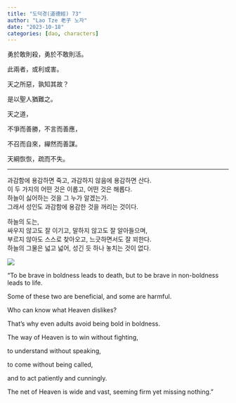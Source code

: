 ```yaml
---
title: "도덕경(道德經) 73"
author: "Lao Tze 老子 노자"
date: "2023-10-18"
categories: [dao, characters]
---
```


勇於敢則殺，勇於不敢則活。

此兩者，或利或害。

天之所惡，孰知其故？

是以聖人猶難之。

天之道，

不爭而善勝，不言而善應，

不召而自來，繟然而善謀。

天綱恢恢，疏而不失。

------------------------------------------------------------------------

과감함에 용감하면 죽고, 과감하지 않음에 용감하면 산다.\
이 두 가지의 어떤 것은 이롭고, 어떤 것은 해롭다.\
하늘이 싫어하는 것을 그 누가 알겠는가.\
그래서 성인도 과감함에 용감한 것을 꺼리는 것이다.\

하늘의 도는,\
싸우지 않고도 잘 이기고, 말하지 않고도 잘 알아들으며,\
부르지 않아도 스스로 찾아오고, 느긋하면서도 잘 꾀한다.\
하늘의 그물은 넓고 넓어, 성긴 듯 하나 놓치는 것이 없다.\

![](20231013_181318-01.jpeg)

"To be brave in boldness leads to death, but to be brave in non-boldness leads to life.

Some of these two are beneficial, and some are harmful.

Who can know what Heaven dislikes?

That's why even adults avoid being bold in boldness.

The way of Heaven is to win without fighting,

to understand without speaking,

to come without being called,

and to act patiently and cunningly.

The net of Heaven is wide and vast, seeming firm yet missing nothing."
